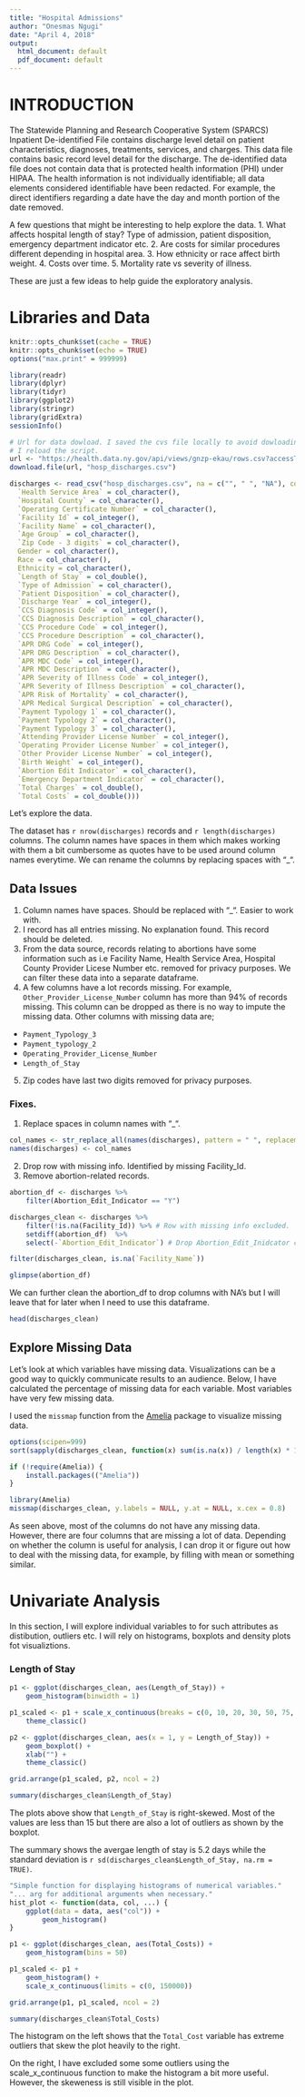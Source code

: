 ```yaml
---
title: "Hospital Admissions"
author: "Onesmas Ngugi"
date: "April 4, 2018"
output:
  html_document: default
  pdf_document: default
---
```

# INTRODUCTION

The Statewide Planning and Research Cooperative System (SPARCS) Inpatient De-identified File contains discharge level detail on patient characteristics, diagnoses, treatments, services, and charges. This data file contains basic record level detail for the discharge. The de-identified data file does not contain data that is protected health information (PHI) under HIPAA. The health information is not individually identifiable; all data elements considered identifiable have been redacted. For example, the direct identifiers regarding a date have the day and month portion of the date removed.

A few questions that might be interesting to help explore the data.
1. What affects hospital length of stay? Type of admission, patient disposition, 
emergency department indicator etc.
2. Are costs for similar procedures different depending in hospital area.
3. How ethnicity or race affect birth weight.
4. Costs over time.
5. Mortality rate vs severity of illness.

These are just a few ideas to help guide the exploratory analysis. 



# Libraries and Data

```r
knitr::opts_chunk$set(cache = TRUE)
knitr::opts_chunk$set(echo = TRUE)
options("max.print" = 999999)
```

```r
library(readr)
library(dplyr)
library(tidyr)
library(ggplot2)
library(stringr)
library(gridExtra)
sessionInfo()
```
```r
# Url for data dowload. I saved the cvs file locally to avoid dowloading each time
# I reload the script.
url <- "https://health.data.ny.gov/api/views/gnzp-ekau/rows.csv?accessType=DOWNLOAD"
download.file(url, "hosp_discharges.csv")
```
```r
discharges <- read_csv("hosp_discharges.csv", na = c("", " ", "NA"), col_types = cols(
  `Health Service Area` = col_character(),
  `Hospital County` = col_character(),
  `Operating Certificate Number` = col_character(),
  `Facility Id` = col_integer(),
  `Facility Name` = col_character(),
  `Age Group` = col_character(),
  `Zip Code - 3 digits` = col_character(),
  Gender = col_character(),
  Race = col_character(),
  Ethnicity = col_character(),
  `Length of Stay` = col_double(),
  `Type of Admission` = col_character(),
  `Patient Disposition` = col_character(),
  `Discharge Year` = col_integer(),
  `CCS Diagnosis Code` = col_integer(),
  `CCS Diagnosis Description` = col_character(),
  `CCS Procedure Code` = col_integer(),
  `CCS Procedure Description` = col_character(),
  `APR DRG Code` = col_integer(),
  `APR DRG Description` = col_character(),
  `APR MDC Code` = col_integer(),
  `APR MDC Description` = col_character(),
  `APR Severity of Illness Code` = col_integer(),
  `APR Severity of Illness Description` = col_character(),
  `APR Risk of Mortality` = col_character(),
  `APR Medical Surgical Description` = col_character(),
  `Payment Typology 1` = col_character(),
  `Payment Typology 2` = col_character(),
  `Payment Typology 3` = col_character(),
  `Attending Provider License Number` = col_integer(),
  `Operating Provider License Number` = col_integer(),
  `Other Provider License Number` = col_integer(),
  `Birth Weight` = col_integer(),
  `Abortion Edit Indicator` = col_character(),
  `Emergency Department Indicator` = col_character(),
  `Total Charges` = col_double(),
  `Total Costs` = col_double()))
```

Let's explore the data.

The dataset has `r nrow(discharges)` records and `r length(discharges)` columns.
The column names have spaces in them which makes working with them a bit cumbersome as quotes have to be used around column names everytime. We can rename the columns by replacing spaces with "_".

## Data Issues 
1. Column names have spaces. Should be replaced with "_". Easier to work with.
2. I record has all entries missing. No explanation found. This record should be deleted.
3. From the data source, records relating to abortions have some information such as
i.e Facility Name, Health Service Area, Hospital County Provider Licese Number etc. 
removed for privacy purposes. We can filter these data into a separate dataframe.
4. A few columns have a lot records missing. For example, `Other_Provider_License_Number` 
column has more than 94% of records missing. This column can be dropped as there is no way to impute the missing data. Other columns with missing data are;
* `Payment_Typology_3`
* `Payment_typology_2`
* `Operating_Provider_License_Number`
* `Length_of_Stay`
5. Zip codes have last two digits removed for privacy purposes. 


### Fixes.
1. Replace spaces in column names with "_".
```r
col_names <- str_replace_all(names(discharges), pattern = " ", replacement = "_")
names(discharges) <- col_names
```
2. Drop row with missing info. Identified by missing Facility_Id.
3. Remove abortion-related records.

```r
abortion_df <- discharges %>%
    filter(Abortion_Edit_Indicator == "Y")

discharges_clean <- discharges %>%
    filter(!is.na(Facility_Id)) %>% # Row with missing info excluded.
    setdiff(abortion_df)  %>%
    select(-`Abortion_Edit_Indicator`) # Drop Abortion_Edit_Inidcator column.
```

```r
filter(discharges_clean, is.na(`Facility_Name`))
```

```r
glimpse(abortion_df)
```

We can further clean the abortion_df to drop columns with NA's but I will leave that
for later when I need to use this dataframe.


```r
head(discharges_clean)
```


## Explore Missing Data
Let's look at which variables have missing data. Visualizations can be a good way
to quickly communicate results to an audience. Below, I have calculated the 
percentage of missing data for each variable. Most variables have very few 
missing data.

I used the `missmap` function from the [Amelia](https://cran.r-project.org/web/packages/Amelia/vignettes/amelia.pdf) 
package to visualize missing data.

```r
options(scipen=999)
sort(sapply(discharges_clean, function(x) sum(is.na(x)) / length(x) * 100), decreasing = TRUE)
```

```r
if (!require(Amelia)) {
    install.packages(("Amelia"))
}

library(Amelia)
missmap(discharges_clean, y.labels = NULL, y.at = NULL, x.cex = 0.8) 
```

As seen above, most of the columns do not have any missing data. However, there 
are four columns that are missing a lot of data. Depending on whether the column
is useful for analysis, I can drop it or figure out how to deal with the missing
data, for example, by filling with mean or something similar.

# Univariate Analysis

In this section, I will explore individual variables to for such attributes as 
distibution, outliers etc. I will rely on histograms, boxplots and density plots 
fot visualiztions.

### Length of Stay

```r
p1 <- ggplot(discharges_clean, aes(Length_of_Stay)) +
    geom_histogram(binwidth = 1) 

p1_scaled <- p1 + scale_x_continuous(breaks = c(0, 10, 20, 30, 50, 75, 100, 125)) +
    theme_classic()

p2 <- ggplot(discharges_clean, aes(x = 1, y = Length_of_Stay)) +
    geom_boxplot() +
    xlab("") +
    theme_classic()

grid.arrange(p1_scaled, p2, ncol = 2)
```


```r
summary(discharges_clean$Length_of_Stay)
```

The plots above show that `Length_of_Stay` is right-skewed. Most of the values are 
less than 15 but there are also a lot of outliers as shown by the boxplot.

The summary shows the avergae length of stay is 5.2 days while the standard 
deviation is `r sd(discharges_clean$Length_of_Stay, na.rm = TRUE)`. 

```r
"Simple function for displaying histograms of numerical variables."
"... arg for additional arguments when necessary."
hist_plot <- function(data, col, ...) { 
    ggplot(data = data, aes("col")) +
        geom_histogram()
}
```

```r
p1 <- ggplot(discharges_clean, aes(Total_Costs)) +
    geom_histogram(bins = 50) 

p1_scaled <- p1 + 
    geom_histogram() +
    scale_x_continuous(limits = c(0, 150000)) 

grid.arrange(p1, p1_scaled, ncol = 2)
```

```r
summary(discharges_clean$Total_Costs)
```

The histogram on the left shows that the `Total_Cost` variable has extreme outliers
that skew the plot heavily to the right. 

On the right, I have excluded some some outliers using the scale_x_continuous 
function to make the histogram a bit more useful. However, the skeweness is still 
visible in the plot.


